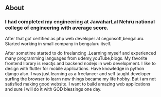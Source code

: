 ## About

### I had completed my engineering at JawaharLal Nehru national college of engineering with average score.
After that got certified as php web developer at cegonsoft,bengaluru. Started working in small company 
in bengaluru itself. 

After sometime started to do freelancing .Learning myself and experienced many
programming languages from udemy,youTube,blogs. My favorite frontend library is reactjs and backend
nodejs in web development. I like to design with flutter for mobile applications. Have knowledge in python
django also. I was just learning as a freelancer and self taught developer surfing the browser to learn new things
became my life hobby. But i am not satisfied making good website. I want to build amazing web applications and sure i will do
it with GOD blessings one day.